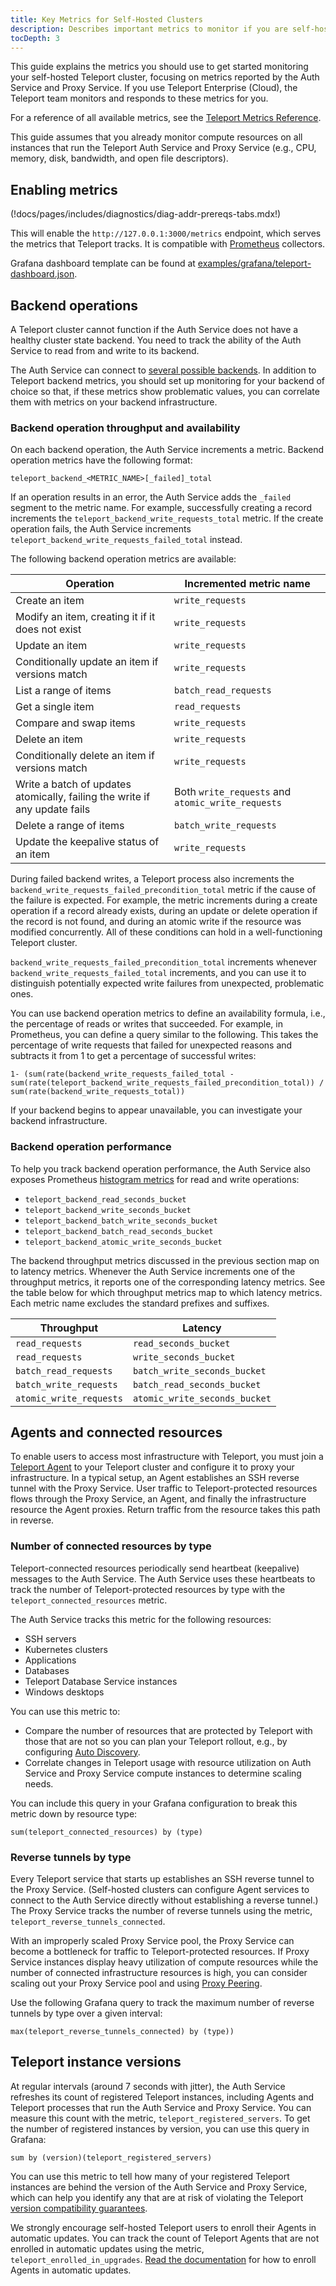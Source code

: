 ```yaml
---
title: Key Metrics for Self-Hosted Clusters
description: Describes important metrics to monitor if you are self-hosting Teleport.
tocDepth: 3
---
```


This guide explains the metrics you should use to get started monitoring your
self-hosted Teleport cluster, focusing on metrics reported by the Auth Service
and Proxy Service. If you use Teleport Enterprise (Cloud), the Teleport team
monitors and responds to these metrics for you.

For a reference of all available metrics, see the [Teleport Metrics
Reference](../../../reference/monitoring/metrics.mdx).

This guide assumes that you already monitor compute resources on all instances
that run the Teleport Auth Service and Proxy Service (e.g., CPU, memory, disk,
bandwidth, and open file descriptors).

## Enabling metrics

(!docs/pages/includes/diagnostics/diag-addr-prereqs-tabs.mdx!)

This will enable the `http://127.0.0.1:3000/metrics` endpoint, which serves the
metrics that Teleport tracks. It is compatible with [Prometheus](https://prometheus.io/) collectors.

<Admonition type="tip" title="Grafana dashboard">

Grafana dashboard template can be found at [examples/grafana/teleport-dashboard.json](https://github.com/gravitational/teleport/blame/branch/v(=teleport.major_version=)/examples/grafana/teleport-dashboard.json).

</Admonition>

## Backend operations

A Teleport cluster cannot function if the Auth Service does not have a healthy
cluster state backend. You need to track the ability of the Auth Service to read
from and write to its backend. 

The Auth Service can connect to [several possible
backends](../../../reference/backends.mdx). In addition to Teleport backend
metrics, you should set up monitoring for your backend of choice so that, if
these metrics show problematic values, you can correlate them with metrics on
your backend infrastructure.

### Backend operation throughput and availability

On each backend operation, the Auth Service increments a metric. Backend
operation metrics have the following format:

```text
teleport_backend_<METRIC_NAME>[_failed]_total
```

If an operation results in an error, the Auth Service adds the `_failed` segment
to the metric name. For example, successfully creating a record increments the
`teleport_backend_write_requests_total` metric. If the create operation fails,
the Auth Service increments `teleport_backend_write_requests_failed_total`
instead.

The following backend operation metrics are available:

|Operation|Incremented metric name|
|---|---|
|Create an item|`write_requests`|
|Modify an item, creating it if it does not exist|`write_requests`|
|Update an item|`write_requests`|
|Conditionally update an item if versions match|`write_requests`|
|List a range of items|`batch_read_requests`|
|Get a single item|`read_requests`|
|Compare and swap items|`write_requests`|
|Delete an item|`write_requests`|
|Conditionally delete an item if versions match|`write_requests`|
|Write a batch of updates atomically, failing the write if any update fails|Both `write_requests` and `atomic_write_requests`|
|Delete a range of items|`batch_write_requests`|
|Update the keepalive status of an item|`write_requests`|

During failed backend writes, a Teleport process also increments the
`backend_write_requests_failed_precondition_total` metric if the cause of the
failure is expected. For example, the metric increments during a create
operation if a record already exists, during an update or delete operation if
the record is not found, and during an atomic write if the resource was modified
concurrently. All of these conditions can hold in a well-functioning Teleport
cluster. 

`backend_write_requests_failed_precondition_total`  increments whenever
`backend_write_requests_failed_total` increments, and you can use it to
distinguish potentially expected write failures from unexpected, problematic
ones.

You can use backend operation metrics to define an availability formula, i.e.,
the percentage of reads or writes that succeeded. For example, in Prometheus,
you can define a query similar to the following. This takes the percentage of
write requests that failed for unexpected reasons and subtracts it from 1 to get
a percentage of successful writes:

```
1- (sum(rate(backend_write_requests_failed_total -sum(rate(teleport_backend_write_requests_failed_precondition_total)) / sum(rate(backend_write_requests_total))
```

If your backend begins to appear unavailable, you can investigate your backend
infrastructure.

### Backend operation performance

To help you track backend operation performance, the Auth Service also exposes
Prometheus [histogram metrics](https://prometheus.io/docs/practices/histograms/)
for read and write operations:

- `teleport_backend_read_seconds_bucket`
- `teleport_backend_write_seconds_bucket`
- `teleport_backend_batch_write_seconds_bucket`
- `teleport_backend_batch_read_seconds_bucket`
- `teleport_backend_atomic_write_seconds_bucket`

The backend throughput metrics discussed in the previous section map on to
latency metrics. Whenever the Auth Service increments one of the throughput
metrics, it reports one of the corresponding latency metrics. See the table
below for which throughput metrics map to which latency metrics. Each metric
name excludes the standard prefixes and suffixes.

|Throughput|Latency|
|---|---|
|`read_requests`|`read_seconds_bucket`|
|`read_requests`|`write_seconds_bucket`|
|`batch_read_requests`|`batch_write_seconds_bucket`|
|`batch_write_requests`|`batch_read_seconds_bucket`|
|`atomic_write_requests`|`atomic_write_seconds_bucket`|

## Agents and connected resources

To enable users to access most infrastructure with Teleport, you must join a
[Teleport Agent](../../../enroll-resources/agents/agents.mdx) to your Teleport
cluster and configure it to proxy your infrastructure. In a typical setup, an
Agent establishes an SSH reverse tunnel with the Proxy Service. User traffic to
Teleport-protected resources flows through the Proxy Service, an Agent, and
finally the infrastructure resource the Agent proxies. Return traffic from the
resource takes this path in reverse.

### Number of connected resources by type

Teleport-connected resources periodically send heartbeat (keepalive) messages to
the Auth Service. The Auth Service uses these heartbeats to track the number of
Teleport-protected resources by type with the `teleport_connected_resources`
metric. 

The Auth Service tracks this metric for the following resources:

- SSH servers
- Kubernetes clusters
- Applications
- Databases
- Teleport Database Service instances
- Windows desktops

You can use this metric to:
- Compare the number of resources that are protected by Teleport with those that
  are not so you can plan your Teleport rollout, e.g., by configuring [Auto
  Discovery](../../../enroll-resources/auto-discovery/auto-discovery.mdx).
- Correlate changes in Teleport usage with resource utilization on Auth Service
  and Proxy Service compute instances to determine scaling needs.

You can include this query in your Grafana configuration to break this metric
down by resource type:

```text
sum(teleport_connected_resources) by (type)
```

### Reverse tunnels by type

Every Teleport service that starts up establishes an SSH reverse tunnel to the
Proxy Service. (Self-hosted clusters can configure Agent services to connect to
the Auth Service directly without establishing a reverse tunnel.) The Proxy
Service tracks the number of reverse tunnels using the metric,
`teleport_reverse_tunnels_connected`.

With an improperly scaled Proxy Service pool, the Proxy Service can become a
bottleneck for traffic to Teleport-protected resources. If Proxy Service
instances display heavy utilization of compute resources while the number of
connected infrastructure resources is high, you can consider scaling out your
Proxy Service pool and using [Proxy Peering](../operations/proxy-peering.mdx).

Use the following Grafana query to track the maximum number of reverse tunnels
by type over a given interval:

```text
max(teleport_reverse_tunnels_connected) by (type))
```

## Teleport instance versions

At regular intervals (around 7 seconds with jitter), the Auth Service refreshes
its count of registered Teleport instances, including Agents and Teleport
processes that run the Auth Service and Proxy Service. You can measure this
count with the metric, `teleport_registered_servers`. To get the number of
registered instances by version, you can use this query in Grafana:

```text
sum by (version)(teleport_registered_servers)
```

You can use this metric to tell how many of your registered Teleport instances
are behind the version of the Auth Service and Proxy Service, which can help you
identify any that are at risk of violating the Teleport [version compatibility
guarantees](../../../upgrading/overview.mdx). 

We strongly encourage self-hosted Teleport users to enroll their Agents in
automatic updates. You can track the count of Teleport Agents that are not
enrolled in automatic updates using the metric, `teleport_enrolled_in_upgrades`.
[Read the documentation](../../../upgrading/agent-managed-updates.mdx) for how
to enroll Agents in automatic updates.

